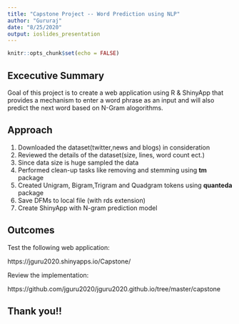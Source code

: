 ---
title: "Capstone Project -- Word Prediction using NLP"
author: "Gururaj"
date: "8/25/2020"
output: ioslides_presentation
---

```{r setup, include=FALSE}
knitr::opts_chunk$set(echo = FALSE)
```

## Excecutive Summary

Goal of this project is to create a web application using R & ShinyApp that provides a mechanism to enter a 
word phrase as an input and will also predict the next word based on N-Gram alogorithms.

## Approach

1. Downloaded the dataset(twitter,news and blogs) in consideration
2. Reviewed the details of the dataset(size, lines, word count ect.)
3. Since data size is huge sampled the data
4. Performed clean-up tasks like removing and stemming using **tm** package
5. Created Unigram, Bigram,Trigram and Quadgram tokens using **quanteda** package 
6. Save DFMs to local file (with rds extension)
7. Create ShinyApp with N-gram prediction model

## Outcomes

Test the following web application:

https://jguru2020.shinyapps.io/Capstone/ 

Review the implementation:

https://github.com/jguru2020/jguru2020.github.io/tree/master/capstone



## Thank you!!

